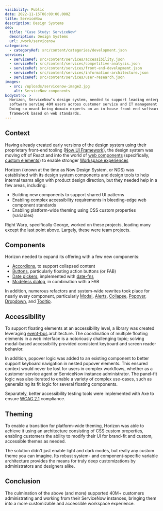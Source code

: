 ```yaml
---
visibility: Public
date: 2022-11-15T06:00:00.000Z
title: ServiceNow
description: Design Systems
seo:
  title: "Case Study: ServiceNow"
  description: Design Systems
  url: /work/servicenow
categories:
  - categoryRef: src/content/categories/development.json
services:
  - serviceRef: src/content/services/accessibility.json
  - serviceRef: src/content/services/competitive-analysis.json
  - serviceRef: src/content/services/front-end-development.json
  - serviceRef: src/content/services/information-architecture.json
  - serviceRef: src/content/services/user-research.json
images:
  - src: /uploads/servicenow-image2.jpg
    alt: ServiceNow components
bodyIntro: >
  Horizon, ServiceNow’s design system, needed to support leading enterprise
  software serving 40M users across customer service and IT management products.
  Doing so meant being domain experts on an in-house front-end software
  framework based on web standards.
---
```


<CallToAction
  label="View Component Documentation"
  href="https://horizon.servicenow.com/workspace/components "
/>

## Context

Having already created early versions of the design system using their proprietary front-end tooling ([Now UI Framework](https://developer.servicenow.com/dev.do#!/reference/next-experience/xanadu/ui-framework/getting-started/introduction)), the design system was moving off of React and into the world of [web components](https://developer.mozilla.org/en-US/docs/Web/API/Web_components) (specifically, [custom elements](https://developer.mozilla.org/en-US/docs/Web/API/Web_components/Using_custom_elements)) to enable stronger [Workspace experiences](https://horizon.servicenow.com/workspace/overview)

Horizon (known at the time as Now Design System, or NDS) was established with its design system components and design tools to help internal teams align with product design direction, but they needed help in a few areas, including:

- Building new components to support shared UI patterns
- Enabling complex accessibility requirements in bleeding-edge web component standards
- Enabling platform-wide theming using CSS custom properties (variables)

Right Warp, specifically George, worked on these projects, leading many except the last point above. Largely, these were team projects.

## Components

Horizon needed to expand its offering with a few new components:

- [Accordions](https://horizon.servicenow.com/workspace/components/now-accordion), to support collapsed content
- [Buttons](https://horizon.servicenow.com/workspace/components/now-button-circular), particularly floating action buttons (or FAB)
- [Date pickers](https://horizon.servicenow.com/workspace/components/now-date-time), implemented with [date-fns](https://date-fns.org/)
- [Modeless dialog](https://horizon.servicenow.com/workspace/components/now-modeless-dialog), in combination with a FAB

In addition, numerous refactors and system-wide rewrites took place for nearly every component, particularly [Modal](https://horizon.servicenow.com/workspace/components/now-modal), [Alerts](https://horizon.servicenow.com/workspace/components/now-alert), [Collapse](https://horizon.servicenow.com/workspace/components/now-collapse), [Popover](https://horizon.servicenow.com/workspace/components/now-popover), [Dropdown](https://horizon.servicenow.com/workspace/components/now-dropdown), and [Tooltip](https://horizon.servicenow.com/workspace/components/now-tooltip).

## Accessibility

To support floating elements at an accessibility level, a library was created leveraging [event-bus](https://css-tricks.com/lets-create-a-lightweight-native-event-bus-in-javascript/) architecture. The coordination of multiple floating elements in a web interface is a notoriously challenging topic; solving modal-based accessibility provided consistent keyboard and screen reader behavior.

In addition, popover logic was added to an existing component to better support keyboard navigation in nested popover elements. This ensured context would never be lost for users in complex workflows, whether as a customer service agent or ServiceNow instance administrator. The panel-fit logic was also iterated to enable a variety of complex use-cases, such as generalizing its fit logic for several floating components.

<CallToAction
  href="https://horizon.servicenow.com/workspace/components/now-popover"
  label="View Popover Documentation"
/>

Separately, better accessibility testing tools were implemented with Axe to ensure [WCAG 2.1](https://www.w3.org/WAI/standards-guidelines/wcag/) compliance.

## Theming

To enable a transition for platform-wide theming, Horizon was able to achieve it using an architecture consisting of CSS custom properties, enabling customers the ability to modify their UI for brand-fit and custom, accessible themes as needed.

<CallToAction
  href="https://horizon.servicenow.com/workspace/foundations/color/color-overview"
  label="View Theming Documentation"
/>

The solution didn't just enable light and dark modes, but really any custom theme you can imagine. Its robust system- and component-specific variable architecture provides the means for truly deep customizations by administrators and designers alike.

## Conclusion

The culmination of the above (and more) supported 40M+ customers administrating and working from their ServiceNow instances, bringing them into a more customizable and accessible workspace experience.

